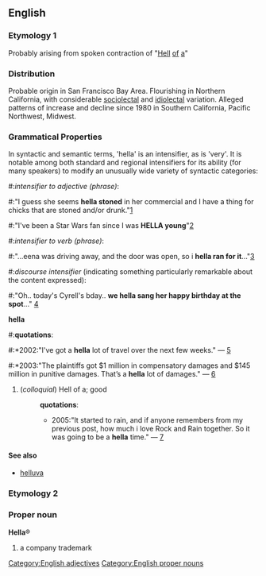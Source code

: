 == English ==
=== Etymology 1 ===
Probably arising from spoken contraction of "[[Hell]] [[of]] [[a]]"

=== Distribution ===

Probable origin in San Francisco Bay Area.  Flourishing in Northern California, with considerable [[sociolectal]] and [[idiolectal]] variation.   Alleged patterns of increase and decline since 1980 in Southern California, Pacific Northwest, Midwest.

=== Grammatical Properties ===
[[Category:English adjectives]]
In syntactic and semantic terms, 'hella' is an intensifier, as is 'very'.  It is notable among both standard and regional intensifiers for its ability (for many speakers) to modify an unusually wide variety of syntactic categories:

#:''intensifier to adjective (phrase)'':
#:"I guess she seems '''hella stoned''' in her commercial and I have a thing for chicks that are stoned and/or drunk."[http://www.davezdyrko.com/babes/120902.html]
#:"I've been a Star Wars fan since I was '''HELLA young'''"[http://www.xanga.com/home.aspx?user=krazychowmein]

#:''intensifier to verb (phrase)'':
#:"...eena was driving away, and the door was open, so i '''hella ran for it'''..."[http://www.nutang.com/bliss/weblog/covered_in_rain10/&exhume=5]

#:''discourse intensifier'' (indicating something particularly remarkable about the content expressed):
#:"Oh.. today's Cyrell's bday.. '''we hella sang her happy birthday at the spot'''..." [http://www.xanga.com/home.aspx?user=jtljc_RG]


'''hella'''

#:'''quotations''':
#:*2002:"I've got a '''hella''' lot of travel over the next few weeks." &mdash; [http://www.coffeekid.com/cafetalk/09-19-2002]
#:*2003:"The plaintiffs got $1 million in compensatory damages and $145 million in punitive damages.  That’s a '''hella''' lot of damages." &mdash; [http://lawschool.mikeshecket.com/civpro/11-10-03.htm]
# (''colloquial'') Hell of a; good
#:'''quotations''':
#:*2005:"It started to rain, and if anyone remembers from my previous post, how much i love Rock and Rain together. So it was going to be a '''hella''' time." &mdash; [http://www.insidepulse.com/ubbthreads/showflat.php?Cat=&Number=49998&Main=36997]
==== See also ====
* [[helluva]]

=== Etymology 2 ===
{{etystub}}
=== Proper noun ===
[[Category:English proper nouns]]
'''Hella'''&reg;
# a company trademark
